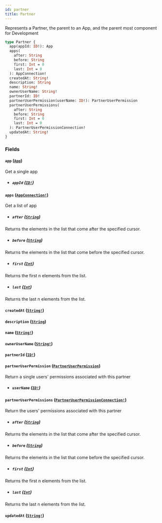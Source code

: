 ```yaml
---
id: partner
title: Partner
---
```


Represents a Partner, the parent to an App, and the parent most component for Development

```graphql
type Partner {
  app(appId: ID!): App
  apps(
    after: String
    before: String
    first: Int = 0
    last: Int = 0
  ): AppConnection!
  createdAt: String!
  description: String
  name: String!
  ownerUserName: String!
  partnerId: ID!
  partnerUserPermission(userName: ID!): PartnerUserPermission
  partnerUserPermissions(
    after: String
    before: String
    first: Int = 0
    last: Int = 0
  ): PartnerUserPermissionConnection!
  updatedAt: String!
}
```

### Fields

#### `app` ([`App`](/developers/shared-apis/adminidentity-api/graphql/reference/objects/app))

Get a single app

- ##### `appId` ([`ID!`](/developers/shared-apis/adminidentity-api/graphql/reference/scalars/id))

#### `apps` ([`AppConnection!`](/developers/shared-apis/adminidentity-api/graphql/reference/objects/app-connection))

Get a list of app

- ##### `after` ([`String`](/developers/shared-apis/adminidentity-api/graphql/reference/scalars/string))

Returns the elements in the list that come after the specified cursor.

- ##### `before` ([`String`](/developers/shared-apis/adminidentity-api/graphql/reference/scalars/string))

Returns the elements in the list that come before the specified cursor.

- ##### `first` ([`Int`](/developers/shared-apis/adminidentity-api/graphql/reference/scalars/int))

Returns the first n elements from the list.

- ##### `last` ([`Int`](/developers/shared-apis/adminidentity-api/graphql/reference/scalars/int))

Returns the last n elements from the list.

#### `createdAt` ([`String!`](/developers/shared-apis/adminidentity-api/graphql/reference/scalars/string))

#### `description` ([`String`](/developers/shared-apis/adminidentity-api/graphql/reference/scalars/string))

#### `name` ([`String!`](/developers/shared-apis/adminidentity-api/graphql/reference/scalars/string))

#### `ownerUserName` ([`String!`](/developers/shared-apis/adminidentity-api/graphql/reference/scalars/string))

#### `partnerId` ([`ID!`](/developers/shared-apis/adminidentity-api/graphql/reference/scalars/id))

#### `partnerUserPermission` ([`PartnerUserPermission`](/developers/shared-apis/adminidentity-api/graphql/reference/objects/partner-user-permission))

Return a single users' permissions associated with this partner

- ##### `userName` ([`ID!`](/developers/shared-apis/adminidentity-api/graphql/reference/scalars/id))

#### `partnerUserPermissions` ([`PartnerUserPermissionConnection!`](/developers/shared-apis/adminidentity-api/graphql/reference/objects/partner-user-permission-connection))

Return the users' permissions associated with this partner

- ##### `after` ([`String`](/developers/shared-apis/adminidentity-api/graphql/reference/scalars/string))

Returns the elements in the list that come after the specified cursor.

- ##### `before` ([`String`](/developers/shared-apis/adminidentity-api/graphql/reference/scalars/string))

Returns the elements in the list that come before the specified cursor.

- ##### `first` ([`Int`](/developers/shared-apis/adminidentity-api/graphql/reference/scalars/int))

Returns the first n elements from the list.

- ##### `last` ([`Int`](/developers/shared-apis/adminidentity-api/graphql/reference/scalars/int))

Returns the last n elements from the list.

#### `updatedAt` ([`String!`](/developers/shared-apis/adminidentity-api/graphql/reference/scalars/string))
